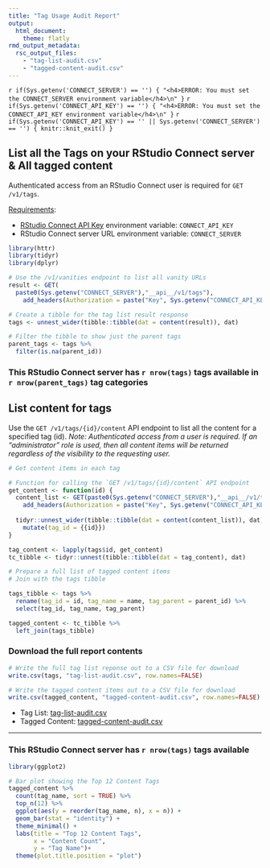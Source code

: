 ```yaml
---
title: "Tag Usage Audit Report"
output: 
  html_document:
    theme: flatly
rmd_output_metadata:
  rsc_output_files:
    - "tag-list-audit.csv"
    - "tagged-content-audit.csv"
---
```


`r if(Sys.getenv('CONNECT_SERVER') == '') { "<h4>ERROR: You must set the CONNECT_SERVER environment variable</h4>\n" }`
`r if(Sys.getenv('CONNECT_API_KEY') == '') { "<h4>ERROR: You must set the CONNECT_API_KEY environment variable</h4>\n" }`
`r if(Sys.getenv('CONNECT_API_KEY') == '' || Sys.getenv('CONNECT_SERVER') == '') { knitr::knit_exit() }`

## List all the Tags on your RStudio Connect server & All tagged content

Authenticated access from an RStudio Connect user is required for `GET /v1/tags`.

[Requirements](https://docs.rstudio.com/connect/cookbook/#getting-started){target="_blank"}:

- [RStudio Connect API Key](https://docs.rstudio.com/connect/user/api-keys/#api-keys-creating){target="_blank"} environment variable: `CONNECT_API_KEY`
- RStudio Connect server URL environment variable: `CONNECT_SERVER`

```r
library(httr)
library(tidyr)
library(dplyr)

# Use the /v1/vanities endpoint to list all vanity URLs
result <- GET(
  paste0(Sys.getenv("CONNECT_SERVER"),"__api__/v1/tags"),
    add_headers(Authorization = paste("Key", Sys.getenv("CONNECT_API_KEY"))))

# Create a tibble for the tag list result response
tags <- unnest_wider(tibble::tibble(dat = content(result)), dat) 

# Filter the tibble to show just the parent tags
parent_tags <- tags %>%
  filter(is.na(parent_id))
```

### This RStudio Connect server has `r nrow(tags)` tags available in `r nrow(parent_tags)` tag categories

## List content for tags

Use the `GET /v1/tags/{id}/content` API endpoint to list all the content for a specified tag (id). 
_Note: Authenticated access from a user is required. If an "administrator" role is used, then all content items will be returned regardless of the visibility to the requesting user._

```r
# Get content items in each tag

# Function for calling the `GET /v1/tags/{id}/content` API endpoint
get_content <- function(id) {
  content_list <- GET(paste0(Sys.getenv("CONNECT_SERVER"),"__api__/v1/tags/",id,"/content"),
    add_headers(Authorization = paste("Key", Sys.getenv("CONNECT_API_KEY"))))
  
  tidyr::unnest_wider(tibble::tibble(dat = content(content_list)), dat) %>% 
    mutate(tag_id = {{id}})
}

tag_content <- lapply(tags$id, get_content)
tc_tibble <- tidyr::unnest(tibble::tibble(dat = tag_content), dat)

# Prepare a full list of tagged content items
# Join with the tags tibble

tags_tibble <- tags %>%
  rename(tag_id = id, tag_name = name, tag_parent = parent_id) %>%
  select(tag_id, tag_name, tag_parent)

tagged_content <- tc_tibble %>%
  left_join(tags_tibble)
```

### Download the full report contents

```r

# Write the full tag list reponse out to a CSV file for download
write.csv(tags, "tag-list-audit.csv", row.names=FALSE)

# Write the tagged content items out to a CSV file for download
write.csv(tagged_content, "tagged-content-audit.csv", row.names=FALSE)
```

- Tag List: [tag-list-audit.csv](tag-list-audit.csv)
- Tagged Content: [tagged-content-audit.csv](tagged-content-audit.csv)

---

### This RStudio Connect server has `r nrow(tags)` tags available

```r
library(ggplot2)

# Bar plot showing the Top 12 Content Tags
tagged_content %>% 
  count(tag_name, sort = TRUE) %>%
  top_n(12) %>%
  ggplot(aes(y = reorder(tag_name, n), x = n)) +
  geom_bar(stat = "identity") + 
  theme_minimal() + 
  labs(title = "Top 12 Content Tags",
       x = "Content Count",
       y = "Tag Name")+
  theme(plot.title.position = "plot")
```

